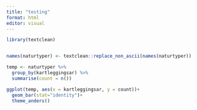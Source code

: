 ```yaml
---
title: "testing"
format: html
editor: visual
---
```


```r
library(textclean)
```

```r

```

```r
names(naturtyper) <- textclean::replace_non_ascii(names(naturtyper))
```

```r
temp <- naturtyper %>%
  group_by(kartleggingsar) %>%
  summarise(count = n())
```

```r
ggplot(temp, aes(x = kartleggingsar, y = count))+
  geom_bar(stat="identity")+
  theme_anders()
```
